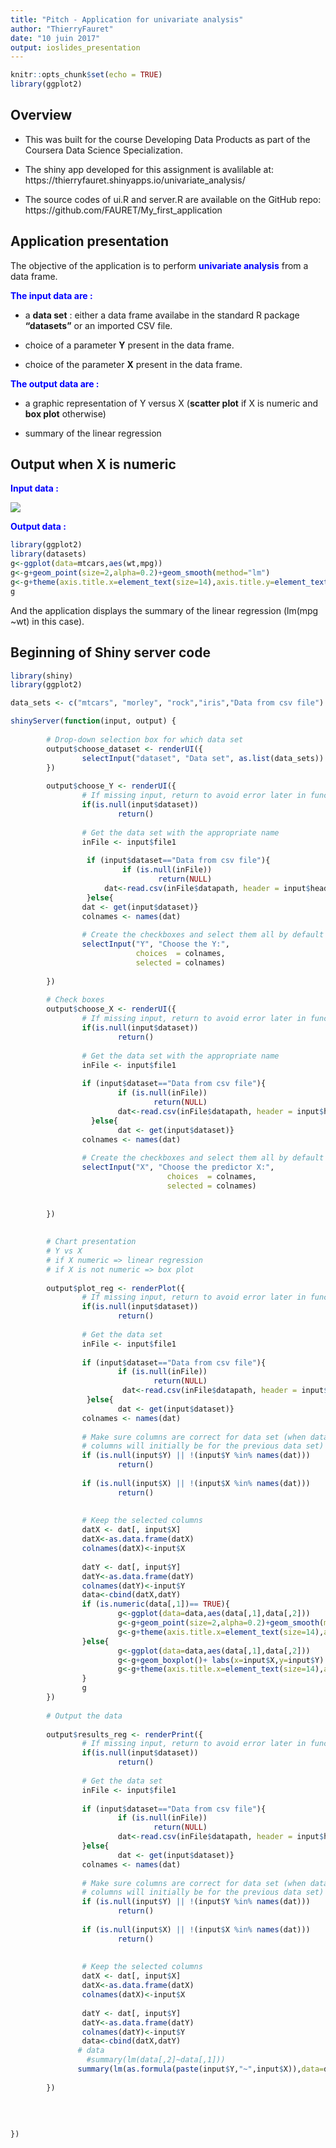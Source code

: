 ```yaml
---
title: "Pitch - Application for univariate analysis"
author: "ThierryFauret"
date: "10 juin 2017"
output: ioslides_presentation
---
```


```r
knitr::opts_chunk$set(echo = TRUE)
library(ggplot2)
```


## Overview {.smaller}



- This was built for the course Developing Data Products as part of the Coursera Data Science Specialization.


- The shiny app developed for this assignment is avalilable at: https://thierryfauret.shinyapps.io/univariate_analysis/


- The source codes of ui.R and server.R are available on the GitHub repo: https://github.com/FAURET/My_first_application


## Application presentation {.smaller}


The objective of the application is to perform <span style="color:blue">**univariate analysis**</span> from a data frame.


<span style="color:blue">**The input data are :**</span>

- a **data set** :  either a data frame availabe in the standard R package **"datasets"** or an imported CSV file.

- choice of a parameter **Y** present in the data frame.

- choice of the parameter **X** present in the data frame.


<span style="color:blue">**The output data are :**</span>

- a graphic representation of Y versus X (**scatter plot** if X is numeric and **box plot** otherwise)

- summary of the linear regression


## Output when X is numeric {.smaller}
<span style="color:blue">**Input data :**</span>


![](fig0.png)

<span style="color:blue">**Output data :**</span>


````r
library(ggplot2)
library(datasets)
g<-ggplot(data=mtcars,aes(wt,mpg))
g<-g+geom_point(size=2,alpha=0.2)+geom_smooth(method="lm")
g<-g+theme(axis.title.x=element_text(size=14),axis.title.y=element_text(size=14),axis.text=element_text(size=12))
g

````

And the application displays the summary of the linear regression (lm(mpg ~wt) in this case).
                     
## Beginning of Shiny server code {.smaller}

```r
library(shiny)
library(ggplot2)

data_sets <- c("mtcars", "morley", "rock","iris","Data from csv file")

shinyServer(function(input, output) {
        
        # Drop-down selection box for which data set
        output$choose_dataset <- renderUI({
                selectInput("dataset", "Data set", as.list(data_sets))
        })
       
        output$choose_Y <- renderUI({
                # If missing input, return to avoid error later in function
                if(is.null(input$dataset))
                        return()
                
                # Get the data set with the appropriate name
                inFile <- input$file1
                
                 if (input$dataset=="Data from csv file"){
                         if (is.null(inFile))
                                 return(NULL)
                     dat<-read.csv(inFile$datapath, header = input$header)
                 }else{
                dat <- get(input$dataset)}
                colnames <- names(dat)
                
                # Create the checkboxes and select them all by default
                selectInput("Y", "Choose the Y:", 
                            choices  = colnames,
                            selected = colnames)
                
        })
         
        # Check boxes
        output$choose_X <- renderUI({
                # If missing input, return to avoid error later in function
                if(is.null(input$dataset))
                        return()
                
                # Get the data set with the appropriate name
                inFile <- input$file1
                
                if (input$dataset=="Data from csv file"){
                        if (is.null(inFile))
                                return(NULL)
                        dat<-read.csv(inFile$datapath, header = input$header)
                  }else{
                        dat <- get(input$dataset)}
                colnames <- names(dat)
                
                # Create the checkboxes and select them all by default
                selectInput("X", "Choose the predictor X:", 
                                   choices  = colnames,
                                   selected = colnames)
              
                
        })
        
        
        # Chart presentation
        # Y vs X
        # if X numeric => linear regression 
        # if X is not numeric => box plot
        
        output$plot_reg <- renderPlot({
                # If missing input, return to avoid error later in function
                if(is.null(input$dataset))
                        return()
                
                # Get the data set
                inFile <- input$file1
                
                if (input$dataset=="Data from csv file"){
                        if (is.null(inFile))
                                return(NULL)
                         dat<-read.csv(inFile$datapath, header = input$header)
                 }else{
                        dat <- get(input$dataset)}
                colnames <- names(dat)
                
                # Make sure columns are correct for data set (when data set changes, the
                # columns will initially be for the previous data set)
                if (is.null(input$Y) || !(input$Y %in% names(dat)))
                        return()
                
                if (is.null(input$X) || !(input$X %in% names(dat)))
                        return()
                
                
                # Keep the selected columns
                datX <- dat[, input$X]
                datX<-as.data.frame(datX)
                colnames(datX)<-input$X
                
                datY <- dat[, input$Y]
                datY<-as.data.frame(datY)
                colnames(datY)<-input$Y
                data<-cbind(datX,datY)
                if (is.numeric(data[,1])== TRUE){
                        g<-ggplot(data=data,aes(data[,1],data[,2]))
                        g<-g+geom_point(size=2,alpha=0.2)+geom_smooth(method="lm")+ labs(x=input$X,y=input$Y)
                        g<-g+theme(axis.title.x=element_text(size=14),axis.title.y=element_text(size=14),axis.text=element_text(size=12))
                }else{
                        g<-ggplot(data=data,aes(data[,1],data[,2]))
                        g<-g+geom_boxplot()+ labs(x=input$X,y=input$Y)
                        g<-g+theme(axis.title.x=element_text(size=14),axis.title.y=element_text(size=14),axis.text=element_text(size=12))
                }
                g
        })
        
        # Output the data
        
        output$results_reg <- renderPrint({
                # If missing input, return to avoid error later in function
                if(is.null(input$dataset))
                        return()
                
                # Get the data set
                inFile <- input$file1
                
                if (input$dataset=="Data from csv file"){
                        if (is.null(inFile))
                                return(NULL)
                        dat<-read.csv(inFile$datapath, header = input$header)
                }else{
                        dat <- get(input$dataset)}
                colnames <- names(dat)
                
                # Make sure columns are correct for data set (when data set changes, the
                # columns will initially be for the previous data set)
                if (is.null(input$Y) || !(input$Y %in% names(dat)))
                        return()
                
                if (is.null(input$X) || !(input$X %in% names(dat)))
                        return()
                
                
                # Keep the selected columns
                datX <- dat[, input$X]
                datX<-as.data.frame(datX)
                colnames(datX)<-input$X
                
                datY <- dat[, input$Y]
                datY<-as.data.frame(datY)
                colnames(datY)<-input$Y
                data<-cbind(datX,datY)
               # data
                 #summary(lm(data[,2]~data[,1]))
               summary(lm(as.formula(paste(input$Y,"~",input$X)),data=data))
               
        })
        
       
        
        
})
```


